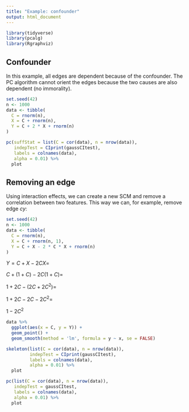 ```yaml
---
title: "Example: confounder"
output: html_document
---
```


```r
library(tidyverse)
library(pcalg)
library(Rgraphviz)
```

## Confounder

In this example, all edges are dependent because of the confounder.
The PC algorithm cannot orient the edges because the two causes are also dependent (no immorality).
```r
set.seed(42)
n <- 1000
data <- tibble(
  C = rnorm(n),
  X = C + rnorm(n),
  Y = C + 2 * X + rnorm(n)
)

pc(suffStat = list(C = cor(data), n = nrow(data)),
   indepTest = CIprint(gaussCItest),
   labels = colnames(data),
   alpha = 0.01) %>%
  plot
```

## Removing an edge

Using interaction effects, we can create a new SCM and remove a correlation between two features.
This way we can, for example, remove edge $cy$:
```r
set.seed(42)
n <- 1000
data <- tibble(
  C = rnorm(n),
  X = C + rnorm(n, 1),
  Y = C + X - 2 * C * X + rnorm(n)
)
```
$Y = C + X - 2CX =$

$C + (1 + C) - 2C(1 + C) =$

$1 + 2C - (2C + 2C^2) =$

$1 + 2C - 2C - 2C^2 =$

$1 - 2C^2$

```r
data %>%
  ggplot(aes(x = C, y = Y)) +
  geom_point() +
  geom_smooth(method = 'lm', formula = y ~ x, se = FALSE)

skeleton(list(C = cor(data), n = nrow(data)),
         indepTest = CIprint(gaussCItest),
         labels = colnames(data),
         alpha = 0.01) %>%
  plot

pc(list(C = cor(data), n = nrow(data)),
   indepTest = gaussCItest,
   labels = colnames(data),
   alpha = 0.01) %>%
  plot
```